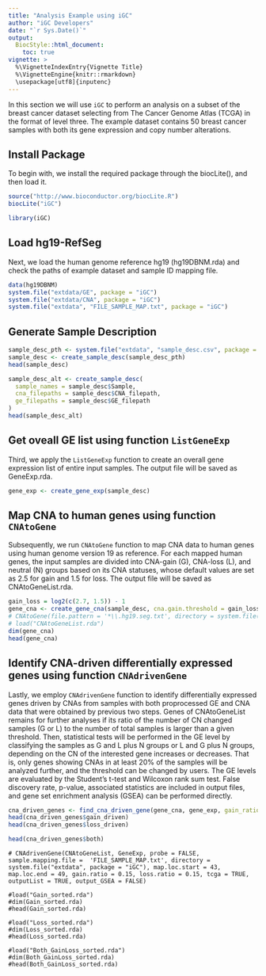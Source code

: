 ```yaml
---
title: "Analysis Example using iGC"
author: "iGC Developers"
date: "`r Sys.Date()`"
output:
  BiocStyle::html_document:
    toc: true
vignette: >
  %\VignetteIndexEntry{Vignette Title}
  %\VignetteEngine{knitr::rmarkdown}
  \usepackage[utf8]{inputenc}
---
```


In this section we will use `iGC` to perform an analysis on a subset of the breast cancer dataset selecting from The Cancer Genome Atlas (TCGA) in the format of level three. The example dataset contains 50 breast cancer samples with both its gene expression and copy number alterations.

## Install Package

To begin with, we install the required package through the biocLite(), and then load it.

```r
source("http://www.bioconductor.org/biocLite.R")
biocLite("iGC")
```

```r
library(iGC)
```

## Load hg19-RefSeg

Next, we load the human genome reference hg19 (hg19DBNM.rda) and check the paths of example dataset and sample ID mapping file.

```r
data(hg19DBNM)
system.file("extdata/GE", package = "iGC")
system.file("extdata/CNA", package = "iGC")
system.file("extdata", "FILE_SAMPLE_MAP.txt", package = "iGC")
```


## Generate Sample Description

```r
sample_desc_pth <- system.file("extdata", "sample_desc.csv", package = "iGC")
sample_desc <- create_sample_desc(sample_desc_pth)
head(sample_desc)
```

```r
sample_desc_alt <- create_sample_desc(
  sample_names = sample_desc$Sample,
  cna_filepaths = sample_desc$CNA_filepath,
  ge_filepaths = sample_desc$GE_filepath
)
head(sample_desc_alt)
```

## Get oveall GE list using function `ListGeneExp`

Third, we apply the `ListGeneExp` function to create an overall gene expression list of entire input samples. The output file will be saved as GeneExp.rda.

```r
gene_exp <- create_gene_exp(sample_desc)
```


## Map CNA to human genes using function `CNAtoGene`

Subsequently, we run `CNAtoGene` function to map CNA data to human genes using human genome version 19 as reference. For each mapped human genes, the input samples are divided into CNA-gain (G), CNA-loss (L), and neutral (N) groups based on its CNA statuses, whose default values are set as 2.5 for gain and 1.5 for loss. The output file will be saved as CNAtoGeneList.rda.

```r
gain_loss = log2(c(2.7, 1.5)) - 1
gene_cna <- create_gene_cna(sample_desc, cna.gain.threshold = gain_loss[1], cna.loss.threshold = gain_loss[2])
# CNAtoGene(file.pattern = '*\\.hg19.seg.txt', directory = system.file("extdata/CNA", package = "iGC"), tcga = TRUE, cna.gain.threshold = log(2.7, 2) - 1, cna.loss.threshold = log(1.5, 2) - 1, col.sample = 1, col.chromosome = 2, col.startloci = 3, col.endloci = 4, col.seg.mean = 6, outputList = TRUE)
# load("CNAtoGeneList.rda")
dim(gene_cna)
head(gene_cna)
```

## Identify CNA-driven differentially expressed genes using function `CNAdrivenGene`

Lastly, we employ `CNAdrivenGene` function to identify differentially expressed genes driven by CNAs from samples with both proprocessed GE and CNA data that were obtained by previous two steps. Genes of CNAtoGeneList remains for further analyses if its ratio of the number of CN changed samples (G or L) to the number of total samples is larger than a given threshold. Then, statistical tests will be performed in the GE level by classifying the samples as G and L plus N groups or L and G plus N groups, depending on the CN of the interested gene increases or decreases. 
That is, only genes showing CNAs in at least 20% of the samples will be analyzed further, and the threshold can be changed by users. The GE levels are evaluated by the Student’s t-test and Wilcoxon rank sum test. False discovery rate, p-value, associated statistics are included in output files, and gene set enrichment analysis (GSEA) can be performed directly.

```r
cna_driven_genes <- find_cna_driven_gene(gene_cna, gene_exp, gain_ratio = 0.15, loss_ratio = 0.15)
head(cna_driven_genes$gain_driven)
head(cna_driven_genes$loss_driven)

head(cna_driven_genes$both)
```

```
# CNAdrivenGene(CNAtoGeneList, GeneExp, probe = FALSE, sample.mapping.file =  'FILE_SAMPLE_MAP.txt', directory = system.file("extdata", package = "iGC"), map.loc.start = 43, map.loc.end = 49, gain.ratio = 0.15, loss.ratio = 0.15, tcga = TRUE, outputList = TRUE, output_GSEA = FALSE)

#load("Gain_sorted.rda")
#dim(Gain_sorted.rda)
#head(Gain_sorted.rda)

#load("Loss_sorted.rda")
#dim(Loss_sorted.rda)
#head(Loss_sorted.rda)

#load("Both_GainLoss_sorted.rda")
#dim(Both_GainLoss_sorted.rda)
#head(Both_GainLoss_sorted.rda)
```

